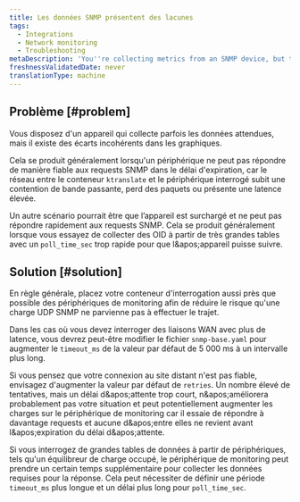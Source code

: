 ```yaml
---
title: Les données SNMP présentent des lacunes
tags:
  - Integrations
  - Network monitoring
  - Troubleshooting
metaDescription: 'You''re collecting metrics from an SNMP device, but the data has inconsistent gaps.'
freshnessValidatedDate: never
translationType: machine
---
```


## Problème [#problem]

Vous disposez d'un appareil qui collecte parfois les données attendues, mais il existe des écarts incohérents dans les graphiques.

Cela se produit généralement lorsqu'un périphérique ne peut pas répondre de manière fiable aux requests SNMP dans le délai d'expiration, car le réseau entre le conteneur `ktranslate` et le périphérique interrogé subit une contention de bande passante, perd des paquets ou présente une latence élevée.

Un autre scénario pourrait être que l’appareil est surchargé et ne peut pas répondre rapidement aux requests SNMP. Cela se produit généralement lorsque vous essayez de collecter des OID à partir de très grandes tables avec un `poll_time_sec` trop rapide pour que l&amp;apos;appareil puisse suivre.

## Solution [#solution]

En règle générale, placez votre conteneur d'interrogation aussi près que possible des périphériques de monitoring afin de réduire le risque qu'une charge UDP SNMP ne parvienne pas à effectuer le trajet.

Dans les cas où vous devez interroger des liaisons WAN avec plus de latence, vous devrez peut-être modifier le fichier `snmp-base.yaml` pour augmenter le `timeout_ms` de la valeur par défaut de 5 000 ms à un intervalle plus long.

Si vous pensez que votre connexion au site distant n'est pas fiable, envisagez d'augmenter la valeur par défaut de `retries`. Un nombre élevé de tentatives, mais un délai d&amp;apos;attente trop court, n&amp;apos;améliorera probablement pas votre situation et peut potentiellement augmenter les charges sur le périphérique de monitoring car il essaie de répondre à davantage requests et aucune d&amp;apos;entre elles ne revient avant l&amp;apos;expiration du délai d&amp;apos;attente.

Si vous interrogez de grandes tables de données à partir de périphériques, tels qu'un équilibreur de charge occupé, le périphérique de monitoring peut prendre un certain temps supplémentaire pour collecter les données requises pour la réponse. Cela peut nécessiter de définir une période `timeout_ms` plus longue et un délai plus long pour `poll_time_sec`.